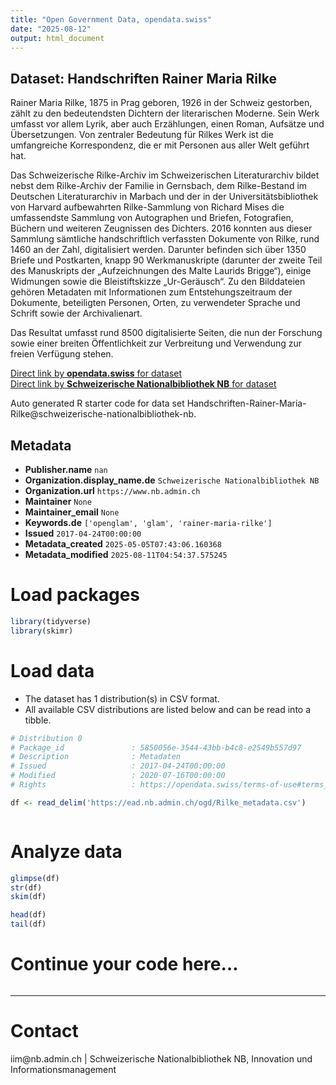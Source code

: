 ```yaml
---
title: "Open Government Data, opendata.swiss"
date: "2025-08-12"
output: html_document
---
```


## Dataset: Handschriften Rainer Maria Rilke

Rainer Maria Rilke, 1875 in Prag geboren, 1926 in der Schweiz gestorben, zählt zu den bedeutendsten Dichtern der literarischen Moderne. Sein Werk umfasst vor allem Lyrik, aber auch Erzählungen, einen Roman, Aufsätze und Übersetzungen. Von zentraler Bedeutung für Rilkes Werk ist die umfangreiche Korrespondenz, die er mit Personen aus aller Welt geführt hat.

Das Schweizerische Rilke-Archiv im Schweizerischen Literaturarchiv bildet nebst dem Rilke-Archiv der Familie in Gernsbach, dem Rilke-Bestand im Deutschen Literaturarchiv in Marbach und der in der Universitätsbibliothek von Harvard aufbewahrten Rilke-Sammlung von Richard Mises die umfassendste Sammlung von Autographen und Briefen, Fotografien, Büchern und weiteren Zeugnissen des Dichters. 2016 konnten aus dieser Sammlung sämtliche handschriftlich verfassten Dokumente von Rilke, rund 1460 an der Zahl, digitalisiert werden. Darunter befinden sich über 1350 Briefe und Postkarten, knapp 90 Werkmanuskripte (darunter der zweite Teil des Manuskripts der „Aufzeichnungen des Malte Laurids Brigge“), einige Widmungen sowie die Bleistiftskizze „Ur-Geräusch“. Zu den Bilddateien gehören Metadaten mit Informationen zum Entstehungszeitraum der Dokumente, beteiligten Personen, Orten, zu verwendeter Sprache und Schrift sowie der Archivalienart.

Das Resultat umfasst rund 8500 digitalisierte Seiten, die nun der Forschung sowie einer breiten Öffentlichkeit zur Verbreitung und Verwendung zur freien Verfügung stehen.

[Direct link by **opendata.swiss** for dataset](https://opendata.swiss/de/dataset/handschriften-rainer-maria-rilke1)<br>
[Direct link by **Schweizerische Nationalbibliothek NB** for dataset](https://ead.nb.admin.ch/html/rilke.html)

Auto generated R starter code for data set Handschriften-Rainer-Maria-Rilke@schweizerische-nationalbibliothek-nb.

## Metadata

- **Publisher.name** `nan`
- **Organization.display_name.de** `Schweizerische Nationalbibliothek NB`
- **Organization.url** `https://www.nb.admin.ch`
- **Maintainer** `None`
- **Maintainer_email** `None`
- **Keywords.de** `['openglam', 'glam', 'rainer-maria-rilke']`
- **Issued** `2017-04-24T00:00:00`
- **Metadata_created** `2025-05-05T07:43:06.160368`
- **Metadata_modified** `2025-08-11T04:54:37.575245`


# Load packages

```r

library(tidyverse)
library(skimr)

```

# Load data

-   The dataset has 1 distribution(s) in CSV format.
-   All available CSV distributions are listed below and can be read into a tibble.

```r

# Distribution 0
# Package_id               : 5850056e-3544-43bb-b4c8-e2549b557d97
# Description              : Metadaten
# Issued                   : 2017-04-24T00:00:00
# Modified                 : 2020-07-16T00:00:00
# Rights                   : https://opendata.swiss/terms-of-use#terms_open

df <- read_delim('https://ead.nb.admin.ch/ogd/Rilke_metadata.csv')



```

# Analyze data

```r

glimpse(df)
str(df)
skim(df)

head(df)
tail(df)

```

# Continue your code here...

```r

```

------------------------------------------------------------------------

# Contact

iim@nb.admin.ch | Schweizerische Nationalbibliothek NB, Innovation und Informationsmanagement
